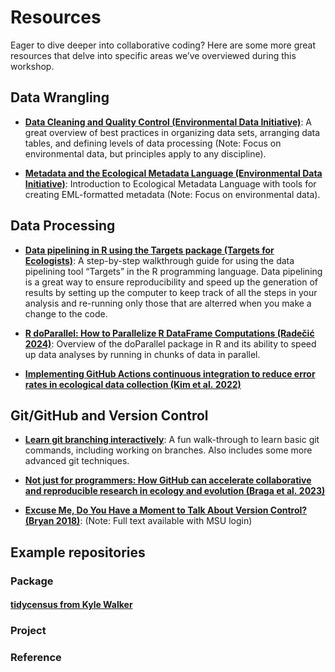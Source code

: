 # Resources {#resources}

Eager to dive deeper into collaborative coding? Here are some more great resources that delve into specific areas we've overviewed during this workshop. 

## Data Wrangling 

* **[Data Cleaning and Quality Control (Environmental Data Initiative)](https://edirepository.org/resources/cleaning-data-and-quality-control)**: A great overview of best practices in organizing data sets, arranging data tables, and defining levels of data processing (Note: Focus on environmental data, but principles apply to any discipline).  

* **[Metadata and the Ecological Metadata Language (Environmental Data Initiative)](https://edirepository.org/resources/creating-metadata-for-publication)**: Introduction to Ecological Metadata Language with tools for creating EML-formatted metadata (Note: Focus on environmental data).   

## Data Processing 

* **[Data pipelining in R using the Targets package (Targets for Ecologists)](https://targets-ecology.netlify.app/)**: A step-by-step walkthrough guide for using the data pipelining tool "Targets" in the R programming language. Data pipelining is a great way to ensure reproducibility and speed up the generation of results by setting up the computer to keep track of all the steps in your analysis and re-running only those that are alterred when you make a change to the code. 

* **[R doParallel: How to Parallelize R DataFrame Computations (Radečić 2024)](https://www.r-bloggers.com/2024/03/r-doparallel-how-to-parallelize-r-dataframe-computations/?utm_source=phpList&utm_medium=email&utm_campaign=R-bloggers-weekly&utm_content=HTML)**: Overview of the doParallel package in R and its ability to speed up data analyses by running in chunks of data in parallel.  

* **[Implementing GitHub Actions continuous integration to reduce error rates in ecological data collection (Kim et al. 2022)](https://besjournals.onlinelibrary.wiley.com/doi/10.1111/2041-210X.13982)**

## Git/GitHub and Version Control 

* **[Learn git branching interactively](https://learngitbranching.js.org/)**: A fun walk-through to learn basic git commands, including working on branches. Also includes some more advanced git techniques.  

* **[Not just for programmers: How GitHub can accelerate collaborative and reproducible research in ecology and evolution (Braga et al. 2023)](https://besjournals.onlinelibrary.wiley.com/doi/10.1111/2041-210X.14108)**

* **[Excuse Me, Do You Have a Moment to Talk About Version Control? (Bryan 2018)](https://www.tandfonline.com/doi/full/10.1080/00031305.2017.1399928)**: (Note: Full text available with MSU login)

## Example repositories 

### Package 
#### [tidycensus from Kyle Walker](https://github.com/walkerke/tidycensus)

### Project

### Reference
